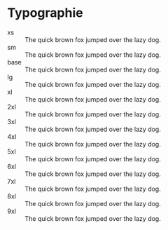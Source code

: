 
<Meta title="Dokumentation/Grundlegendes/Typographie" />

# Typographie

<div className="rounded-t-xl overflow-hidden bg-gradient-to-r from-purple-50 to-purple-100 p-10">
  <dl className="text-violet-600">
    <div className="flex items-start">
      <dt className="w-16 flex-shrink-0 text-sm text-violet-600 text-opacity-50 font-copy leading-3">
        xs
      </dt>
      <dd className="truncate text-xs font-copy">
        The quick brown fox jumped over the lazy dog.
      </dd>
    </div>
    <div className="mt-6 flex items-start">
      <dt className="w-16 flex-shrink-0 text-sm text-violet-600 text-opacity-50 font-mono leading-4">
        sm
      </dt>
      <dd className="truncate text-sm font-normal font-copy">
        The quick brown fox jumped over the lazy dog.
      </dd>
    </div>
    <div className="mt-6 flex items-start">
      <dt className="w-16 flex-shrink-0 text-sm text-violet-600 text-opacity-50 font-mono leading-5">
        base
      </dt>
      <dd className="truncate text-base font-normal font-copy">
        The quick brown fox jumped over the lazy dog.
      </dd>
    </div>
    <div className="mt-6 flex items-start">
      <dt className="w-16 flex-shrink-0 text-sm text-violet-600 text-opacity-50 font-mono leading-6">
        lg
      </dt>
      <dd className="truncate text-lg font-normal font-copy">
        The quick brown fox jumped over the lazy dog.
      </dd>
    </div>
    <div className="mt-6 flex items-start">
      <dt className="w-16 flex-shrink-0 text-sm text-violet-600 text-opacity-50 font-mono leading-6">
        xl
      </dt>
      <dd className="truncate text-xl font-normal font-copy">
        The quick brown fox jumped over the lazy dog.
      </dd>
    </div>
    <div className="mt-8 flex items-start">
      <dt className="w-16 flex-shrink-0 text-sm text-violet-600 text-opacity-50 font-mono leading-6">
        2xl
      </dt>
      <dd className="truncate text-2xl font-normal font-copy">
        The quick brown fox jumped over the lazy dog.
      </dd>
    </div>
    <div className="mt-10 flex items-start">
      <dt className="w-16 flex-shrink-0 text-sm text-violet-600 text-opacity-50 font-mono leading-6">
        3xl
      </dt>
      <dd className="truncate text-3xl font-normal font-copy">
        The quick brown fox jumped over the lazy dog.
      </dd>
    </div>
    <div className="mt-10 flex items-start">
      <dt className="w-16 flex-shrink-0 text-sm text-violet-600 text-opacity-50 font-mono leading-6">
        4xl
      </dt>
      <dd className="truncate text-4xl font-normal font-copy">
        The quick brown fox jumped over the lazy dog.
      </dd>
    </div>
    <div className="mt-10 flex items-start">
      <dt className="w-16 flex-shrink-0 text-sm text-violet-600 text-opacity-50 font-mono leading-7">
        5xl
      </dt>
      <dd className="truncate text-5xl font-normal font-copy">
        The quick brown fox jumped over the lazy dog.
      </dd>
    </div>
    <div className="mt-10 flex items-start">
      <dt className="w-16 flex-shrink-0 text-sm text-violet-600 text-opacity-50 font-mono leading-8">
        6xl
      </dt>
      <dd className="truncate text-6xl font-normal font-copy">
        The quick brown fox jumped over the lazy dog.
      </dd>
    </div>
    <div className="mt-10 flex items-start">
      <dt className="w-16 flex-shrink-0 text-sm text-violet-600 text-opacity-50 font-mono leading-10">
        7xl
      </dt>
      <dd className="truncate text-7xl font-normal font-copy">
        The quick brown fox jumped over the lazy dog.
      </dd>
    </div>
    <div className="mt-10 flex items-start">
      <dt className="w-16 flex-shrink-0 text-sm text-violet-600 text-opacity-50 font-mono leading-10">
        8xl
      </dt>
      <dd className="truncate text-8xl font-normal font-copy">
        The quick brown fox jumped over the lazy dog.
      </dd>
    </div>
    <div className="mt-8 flex items-start">
      <dt className="w-16 flex-shrink-0 text-sm text-violet-600 text-opacity-50 font-mono leading-10">
        9xl
      </dt>
      <dd className="truncate text-9xl font-normal font-copy">
        The quick brown fox jumped over the lazy dog.
      </dd>
    </div>
  </dl>
</div>
